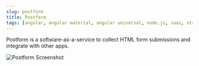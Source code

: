 ```yaml
---
slug: postform
title: Postform
tags: [angular, angular material, angular universal, node.js, saas, stripe]
---
```



Postform is a software-as-a-service to collect HTML form submissions and integrate with other apps.

<BrowserWindow url="https://postform.com">

![Postform Screenshot](./postform.png)

</BrowserWindow>

<!--truncate-->
